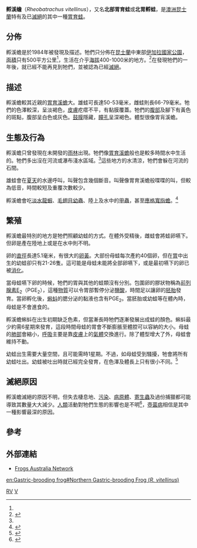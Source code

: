 {{Speciesbox
| name = 孵溪蟾
| status = EX
| status_system = iucn3.1
| status_ref = <ref name=IUCN>{{IUCN2008|assessors=Jean-Marc Hero, Keith McDonald, Ross Alford, Michael Cunningham, Richard Retallick|year=2004|title=Rheobatrachus vitellinus|id=19476|downloaded=2008-12-27}}</ref>
| extinct = 1980年代
| genus = Rheobatrachus
| species = vitellinus
| authority = [[Michael_Mahony|Mahony]], [[Michael_Tyler|Tyler]], and [[Margaret_Davies|Davies]], 1984
| range_map = Reobatrachus distribution2.png
| range_map_width = 250px
| range_map_caption = 藍色的是以往孵溪蟾的分佈地。
}}

'''孵溪蟾'''（''Rheobatrachus vitellinus''），又名'''北部胃育蛙'''或'''北胃孵蛙'''，是[[澳洲|澳洲]][[昆士蘭|昆士蘭]]特有及已[[滅絕|滅絕]]的其中一種[[胃育蛙|胃育蛙]]。

==分佈==
孵溪蟾是於1984年被發現及描述。牠們只分佈在[[昆士蘭|昆士蘭]]中東部[[伊加拉國家公園|伊加拉國家公園]]，[[面積|面積]]只有500平方公里<ref name="McDonald1990"/>，生活在介乎[[海拔|海拔]]400-1000米的地方。<ref>{{Cite journal en|author=Covacevich, J.A. and McDonald, K.R.|year=1993|title=Distribution and conservation of frogs and reptiles of Queensland rainforests|journal=Memoirs of the Queensland Museum|volume=34|issue=1|pages=189-199}}</ref>在發現牠們的一年後，就已經不能再見到牠們，並被認為已經[[滅絕|滅絕]]。

==描述==
孵溪蟾較其近親的[[胃育溪蟾|胃育溪蟾]]大。雄蛙可長達50-53毫米，雌蛙則長66-79毫米。牠們的色澤較深，呈淡褐色，[[皮膚|皮膚]]疙瘩不平，有黏膜覆蓋。牠們的[[腹部|腹部]]及腳下有黃色的斑點，腹部呈白色或灰色。[[鼓膜|鼓膜]]隱藏，[[瞳孔|瞳孔]]呈深褐色。體型很像胃肓溪蟾。

==生態及行為==
孵溪蟾只曾發現在未開發的[[雨林|雨林]]出現。牠們像[[胃育溪蟾|胃育溪蟾]]般也是較多時間水中生活的。牠們多出沒在河流或瀑布淺水區域。<ref name="McDonald1990" />這些地方的水清涼，牠們會躲在河流的石間。

雄蛙會在[[夏天|夏天]]的水邊呼叫，叫聲包含幾個斷音。叫聲像胃育溪蟾般喋喋的叫，但較為低音，時間較短及重覆次數較少。

孵溪蟾會吃[[淡水龍蝦|淡水龍蝦]]、[[毛翅目|毛翅目]][[幼蟲|幼蟲]]、陸上及水中的[[甲蟲|甲蟲]]，甚至[[應格寬指蟾|應格寬指蟾]]。<ref name="Winter1986">{{Cite journal en|author=Winter, J. & K. McDonald|year=1986|title=Eungella, the land of cloud|journal=Australian Natural History|volume=22|issue=1|pages=39-43}}</ref>

==繁殖==
孵溪蟾最特別的地方是牠們照顧幼蛙的方式。在體外受精後，雌蛙會將蛙卵嚥下。但卵是產在陸地上或是在水中則不明。

卵的[[直徑|直徑]]長達5.1毫米，有很大的[[卵黃|卵黃]]。大部份母蛙每次產約40個卵，但在[[胃|胃]]中出生的幼蛙卻只有21-26隻。這可能是母蛙未能將全部卵嚥下，或是最初嚥下的卵已被[[消化|消化]]。

當母蛙嚥下卵的時候，牠們的胃與其他的蛙類沒有分別。包圍卵的膠狀物稱為[[前列腺素|前列腺素]]E<sub>2</sub>（PGE<sub>2</sub>），這種[[物質|物質]]可以令胃部暫停分泌[[鹽酸|鹽酸]]，時間足以讓卵的[[胚胎|胚胎]]發育。當卵孵化後，[[蝌蚪|蝌蚪]]的腮分泌的黏液也含有PGE<sub>2</sub>。當胚胎或幼蛙等在體內時，母蛙是不會進食的。

孵溪蟾蝌蚪在出生初期缺乏色素，但當漸長時牠們逐漸發展出成蛙的顏色。蝌蚪最少約需6星期來發育，這段時間母蛙的胃會不斷膨脹至體腔可以容納的大小。母蛙的[[肺部|肺部]]會縮小，[[呼吸|呼吸]]主要是靠[[皮膚|皮膚]]上的[[氣體|氣體]]交換進行。除了體型增大了外，母蛙會維持不動。

幼蛙出生需要大量空間，且可能需時1星期。不過，如母蛙受到騷擾，牠會將所有幼蛙吐出。幼蛙被吐出時就已經完全發育，在色澤及體長上只有很小不同。<ref>{{Cite book en|author=Tyler, M. J.|year=1994|title=Australian Frogs A Natural History|chapter=Gastric Brooding Frogs|pages=135-140|publisher=Reed Books}}</ref>

==滅絕原因==
孵溪蟾滅絕的原因不明，但失去棲息地、[[污染|污染]]、[[病原體|病原體]]、[[寄生蟲|寄生蟲]]及過份捕獵都可能導致其數量大大減少。[[人類|人類]]活動對牠們生態的影響也是不明<ref name="McDonald1990">{{Cite journal en|author=McDonald, K.R.|year=1990|title=''Rheobatrachus'' Liem and Taudactylus Straughan & Lee (Anura: Leptodactylidae) in Eungella National Park, Queensland: distribution and decline|journal=Transactions of the Royal Society of South Australia|volume=114|issue=4|pages=187-194}}</ref>，[[壺菌病|壺菌病]]相信是其中一種影響最深的原因。

==參考==
{{reflist}}

==外部連結==
* [https://web.archive.org/web/20081227134352/http://www.frogsaustralia.net.au/frogs/display.cfm?frog_id=85 Frogs Australia Network]
{{Taxonbar|from=Q1017192}}

[[Category:IUCN紅色名錄絕滅物種|RV]]
[[Category:溪蟾屬|V]]

[[en:Gastric-brooding_frog#Northern_Gastric-brooding_Frog_(''R._vitellinus'')|en:Gastric-brooding frog#Northern Gastric-brooding Frog (''R. vitellinus'')]]